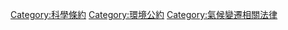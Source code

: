 [[Category:科學條約|Category:科學條約]]
[[Category:環境公約|Category:環境公約]]
[[Category:氣候變遷相關法律|Category:氣候變遷相關法律]]